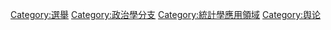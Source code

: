{{Catnav|頁面分類|社会|政治|選舉}}
{{Catnav|頁面分類|社会科学|政治學|政治學分支}}
{{Catnav|頁面分類|应用科学|應用數學|统计学|統計學應用領域}}
{{Catmore}}
{{commonscat|Psephology}}

[[Category:選舉|Category:選舉]]
[[Category:政治學分支|Category:政治學分支]]
[[Category:統計學應用領域|Category:統計學應用領域]]
[[Category:舆论|Category:舆论]]